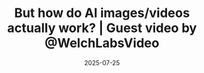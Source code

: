 ---
title: But how do AI images/videos actually work? | Guest video by @WelchLabsVideo
description: Guest video by Welch Labs on diffusion, CLIP, and the math of turning text into images
date: 2025-07-25
video: iv-5mZ_9CPY
credits:
- Lesson by Stephen Welch
---